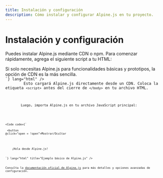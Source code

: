 ```yaml
---
title: Instalación y configuración
description: Cómo instalar y configurar Alpine.js en tu proyecto.
---
```


# Instalación y configuración

Puedes instalar Alpine.js mediante CDN o npm. Para comenzar rápidamente, agrega el siguiente script a tu HTML:
<Aside type="note">
Si solo necesitas Alpine.js para funcionalidades básicas y prototipos, la opción de CDN es la más sencilla.
</Aside>

<Tabs>
    <TabItem label="CDN">
        <Code code={`<script defer src="https://cdn.jsdelivr.net/npm/alpinejs@3.x.x/dist/cdn.min.js"></script>`} lang="html" />
        Esto cargará Alpine.js directamente desde un CDN. Coloca la etiqueta <code>&lt;script&gt;</code> antes del cierre de <code>&lt;/body&gt;</code> en tu archivo HTML.
    </TabItem>
    <TabItem label="npm">
        <Code code={`npm install alpinejs`} lang="bash" />
        Luego, importa Alpine.js en tu archivo JavaScript principal:
        <Code code={`import Alpine from 'alpinejs';\nwindow.Alpine = Alpine;\nAlpine.start();`} lang="js" />
    </TabItem>
</Tabs>

<Code code={`<div x-data="{ open: false }">
  <button @click="open = !open">Mostrar/Ocultar</button>
  <div x-show="open">
    ¡Hola desde Alpine.js!
  </div>
</div>`} lang="html" title="Ejemplo básico de Alpine.js" />

<Aside type="tip">
Consulta la <a href="https://alpinejs.dev/start-here" target="_blank">documentación oficial de Alpine.js</a> para más detalles y opciones avanzadas de configuración.
</Aside>
